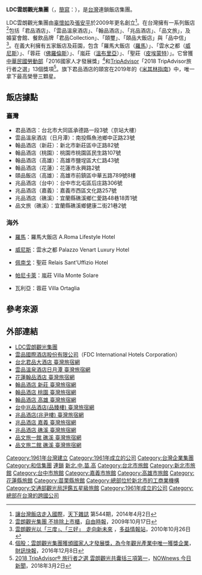 {{Infobox Company 
|company_name= 雲朗觀光股份有限公司
|company_name_en= 
|company_logo=
|company_type=
|trading_name =
|company_slogan= Luxury 奢華、Dream 夢想、Culture 文化
|market_information=
|local_code_name=TW
|local_code=62021700
|foundation=中信觀光開發股份有限公司<br>（1961年創立）<br>雲朗觀光股份有限公司<br>（2008年更名）
|location={{ROC-TW}}<br />[[新北市|新北市]][[新莊區|新莊區]]中正路82號12樓<ref>[http://www.ithome.com.tw/itadm/article.php?c=67108&s=2 IT服務翻新，務必降低對現有使用者的衝擊] {{webarchive|url=https://web.archive.org/web/20110705044433/http://www.ithome.com.tw/itadm/article.php?c=67108&s=2 |date=2011-07-05 }}，雲朗小資料</ref>
|area_served={{TWN}}:<br>
[[台北市|台北市]]、[[南投縣|南投縣]]、[[新北市|新北市]]、[[桃園市|桃園市]]、[[高雄市|高雄市]]、[[花蓮市|花蓮市]]、[[台中市|台中市]]、[[嘉義市|嘉義市]]、[[宜蘭縣|宜蘭縣]]<br>{{ITA}}:<br>[[羅馬|羅馬]]、[[威尼斯|威尼斯]]、[[佩南戈|佩南戈]]、[[帕尼卡萊|帕尼卡萊]]、[[瓦利亞|瓦利亞]]
|founder = [[辜懷如|辜懷如]]<br>[[張安平|張安平]]
|key_people =[[辜懷如|辜懷如]]（[[董事長|董事長]]）<br>[[張安平|張安平]]（[[執行長|執行長]]）<br>[[盛治仁|盛治仁]]（[[總經理|總經理]]）
|industry= 觀光旅館業
|products=
|services=
|capital=[[新台幣|新台幣]]1,943,227,300元
|revenue=
|operating_income=
|profit=
|total_asset=
|net_asset=
|market_value=
|num_employees=1500人以上
|P/E ratio=
|earnings per share=
|Net asset value=
|accounting_period=
|parent=LDC雲朗觀光集團<br>LDC Hotels & Resorts
|major_shareholder=
|divisions=
|subsid=雲品國際酒店股份有限公司（FDC International）<br>君品酒店<br>雲品溫泉酒店<br>翰品酒店<br>兆品酒店<br>品文旅<br>君品Collection<br>頤品大飯店<br>頤璽<br>品中信<br>羅馬大飯店(羅馬)<br>雲水之都(威尼斯)<br>蓉莊(佛羅倫斯)<br>嵐莊(溫布里亞)<br>聖莊(皮埃蒙特)
|homepage=[http://www.ldchotels.com/ www.ldchotels.com]
|footnotes= 
|width=
}}

'''LDC雲朗觀光集團'''（{{lang|en|'''LDC Hotels & Resorts'''}}，[[簡寫|簡寫]]：{{lang|en|'''LDC'''、'''雲朗'''}}），是[[台灣|台灣]]連鎖飯店集團。

LDC雲朗觀光集團由[[辜懷如|辜懷如]]及[[張安平|張安平]]於2009年更名創立<ref>[https://www.cw.com.tw/article/article.action?id=5057078 讓台灣飯店走入國際]，[[天下雜誌|天下雜誌]] 第544期，2014年4月2日</ref>。在台灣擁有一系列飯店<ref>[http://news.ltn.com.tw/news/business/paper/343756 雲朗觀光集團 不排除上市櫃]，[[自由時報|自由時報]]，2009年10月17日</ref>包括「君品酒店」、「雲品溫泉酒店」、「翰品酒店」、「兆品酒店」、「品文旅」，及婚宴會館、餐飲品牌「君品Collection」、「頤璽」、「頤品大飯店」與「品中信」<ref>[http://www.toeicok.com.tw/%E9%9B%B2%E6%9C%97%E8%A7%80%E5%85%89%E4%BB%A5%E4%B8%89%E5%BA%A6-%E4%B8%89%E5%A5%BD-%E8%B5%B0%E5%90%91%E6%96%B0%E6%9C%AA%E4%BE%86/ 雲朗觀光以「三度」、「三好」　走向新未來] {{Wayback|url=http://www.toeicok.com.tw/%E9%9B%B2%E6%9C%97%E8%A7%80%E5%85%89%E4%BB%A5%E4%B8%89%E5%BA%A6-%E4%B8%89%E5%A5%BD-%E8%B5%B0%E5%90%91%E6%96%B0%E6%9C%AA%E4%BE%86/ |date=20180424202918 }}，[[多益情報站|多益情報站]]，2010年10月26日</ref>。在義大利擁有五家飯店及莊園，包含「羅馬大飯店（[[羅馬|羅馬]]）」、「雲水之都（[[威尼斯|威尼斯]]）」、「蓉莊（[[佛羅倫斯|佛羅倫斯]]）」、「嵐莊（[[溫布里亞|溫布里亞]]）」、「聖莊（[[皮埃蒙特|皮埃蒙特]]）」。它曾獲[[中華民國勞動部|中華民國勞動部]]「2016國家人才發展獎」<ref>[https://tw.stock.yahoo.com/news_content/name/%E5%80%8B%E8%82%A1-%E9%9B%B2%E6%9C%97%E8%A7%80%E5%85%89%E9%9B%86%E5%9C%98%E7%8D%B2%E9%A0%92%E5%9C%8B%E5%AE%B6%E4%BA%BA%E6%89%8D%E7%99%BC%E5%B1%95%E7%8D%8E-%E7%82%BA%E4%BB%8A%E5%B9%B4%E8%A7%80%E5%85%89%E7%94%A2%E6%A5%AD%E4%B8%AD%E5%94%AF-%E7%8D%B2%E7%8D%8E%E4%BC%81%E6%A5%AD-235507847.html?guccounter=1 個股：雲朗觀光集團獲頒國家人才發展獎，為今年觀光產業中唯一獲獎企業]，[[財訊快報|財訊快報]]，2016年12月8日</ref>和[[TripAdvisor|TripAdvisor]]「2018 TripAdvisor旅行者之選」13個獎項<ref>[http://play.nownews.com/archives/185266 2018 TripAdvisor® 旅行者之選 雲朗觀光共囊括三項第一]，[[NOWnews_今日新聞|NOWnews 今日新聞]]，2018年3月2日</ref>。旗下君品酒店的頤宮在2019年的《[[米其林指南|米其林指南]]》中，唯一拿下最高榮譽三顆星。

== 飯店據點 ==
=== 臺灣 ===
* 君品酒店：台北市大同區承德路一段3號（京站大樓）
* 雲品溫泉酒店（日月潭）：南投縣魚池鄉中正路23號
* 翰品酒店（新莊）：新北市新莊區中正路82號
* 翰品酒店（桃園）：桃園市桃園區民生路107號
* 翰品酒店（高雄）：高雄市鹽埕區大仁路43號
* 翰品酒店（花蓮）：花蓮市永興路2號
* 頤品飯店（高雄）：高雄市前鎮區中華五路789號8樓
* 兆品酒店（台中）：台中市北屯區后庄路306號
* 兆品酒店（嘉義）：嘉義市西區文化路257號
* 兆品酒店（礁溪）：宜蘭縣礁溪鄉仁愛路48巷18弄1號
* 品文旅（礁溪）：宜蘭縣礁溪鄉健康二街21巷2號

=== 海外 ===
* {{ITA}}[[羅馬|羅馬]]：羅馬大飯店 A.Roma Lifestyle Hotel
* {{ITA}}[[威尼斯|威尼斯]]：雲水之都 Palazzo Venart Luxury Hotel 
* {{ITA}}[[佩南戈|佩南戈]]：聖莊 Relais Sant'Uffizio Hotel
* {{ITA}}[[帕尼卡萊|帕尼卡萊]]：嵐莊 Villa Monte Solare 
* {{ITA}}瓦利亞：蓉莊 Villa Ortaglia

== 參考來源 ==
{{reflist}}

==外部連結==
* [https://www.ldchotels.com/zh-hant/ LDC雲朗觀光集團]
* [http://www.fdc-i.com 雲品國際酒店股份有限公司]（FDC International Hotels Corporation）
* [https://taiwanstay.net.tw/room/1187 台北君品大酒店  臺灣旅宿網]
* [https://taiwanstay.net.tw/room/9937 雲品溫泉酒店日月潭  臺灣旅宿網]
* [https://taiwanstay.net.tw/room/5973 花蓮翰品酒店   臺灣旅宿網]
* [https://taiwanstay.net.tw/room/14203 翰品酒店 新莊  臺灣旅宿網]
* [https://taiwanstay.net.tw/room/17800 翰品酒店 桃園  臺灣旅宿網]
* [https://taiwanstay.net.tw/room/17734 翰品酒店 高雄  臺灣旅宿網]
* [https://taiwanstay.net.tw/room/7784 台中兆品酒店(品臻樓)  臺灣旅宿網]
* [https://taiwanstay.net.tw/room/17792 兆品酒店(兆尹樓)  臺灣旅宿網]
* [https://taiwanstay.net.tw/room/13071 兆品酒店 嘉義  臺灣旅宿網]
* [https://taiwanstay.net.tw/room/17398 兆品酒店 礁溪  臺灣旅宿網]
* [https://taiwanstay.net.tw/room/22046 品文旅一館 礁溪  臺灣旅宿網]
* [https://taiwanstay.net.tw/room/22047 品文旅二館 礁溪  臺灣旅宿網]

{{台灣5星級旅館}}
{{台灣4星級旅館}}
{{連鎖酒店}}
{{Portal bar|臺灣|義大利|企業}}
[[Category:1961年台灣建立|Category:1961年台灣建立]]
[[Category:1961年成立的公司|Category:1961年成立的公司]]
[[Category:台灣企業集團|Category:台灣企業集團]]
[[Category:和信集團|Category:和信集團]]
[[Category:台灣旅館|連鎖]] 
[[Category:交通部觀光局評鑑四星級旅館|新北.中.苗.高]]
[[Category:台北市旅館|Category:台北市旅館]]
[[Category:新北市旅館|Category:新北市旅館]]
[[Category:台中市旅館|Category:台中市旅館]]
[[Category:嘉義市旅館|Category:嘉義市旅館]]
[[Category:高雄市旅館|Category:高雄市旅館]]
[[Category:花蓮縣旅館|Category:花蓮縣旅館]]
[[Category:苗栗縣旅館|Category:苗栗縣旅館]]
[[Category:總部位於新北市的工商業機構|Category:總部位於新北市的工商業機構]]
[[Category:交通部觀光局評鑑五星級旅館|Category:交通部觀光局評鑑五星級旅館]]
[[Category:1961年成立的公司|Category:1961年成立的公司]]
[[Category:總部在台灣的跨國公司|Category:總部在台灣的跨國公司]]